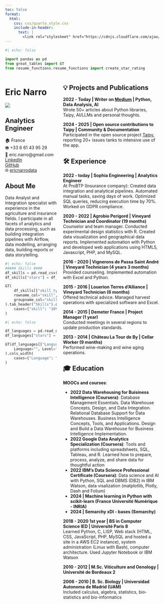 ```yaml
---
toc: false
format:
  html:
    css: css/quarto_style.css
    include-in-header:
      text: |
        <link rel="stylesheet" href="https://cdnjs.cloudflare.com/ajax/libs/font-awesome/6.4.0/css/all.min.css">
---
```

```python
#| echo: false

import pandas as pd
from great_tables import GT
from resume_functions.resume_functions import create_star_rating

```
<!-- :::{.column-body-outset} -->

::: {.columns}

::: {.column .side-column width="35%"}
# Eric Narro

![](./data/logo.png)

## Analytics Engineer

🏠 France  
☎️ +33 6 61 43 95 29  
📧 eric.narro@gmail.com  
<i class="fa-brands fa-linkedin-in"></i> [LinkedIn](https://www.linkedin.com/in/ericnarro/)  
<i class="fa-brands fa-github"></i> [GitHub](https://github.com/enarroied)  
🌐 [ericnarrodata](https://www.ericnarrodata.com/)  

## About Me
Data Analyst and Integration specialist with experience in the agriculture and insurance fields. I participate in all facets of analytics and data processing, such as building integration pipelines with Airflow, data modelling, arranging data, building reports or data storytelling. 

```python
#| echo: false
##### Skills ####
df_skills = pd.read_csv("./data/skills.csv")
df_skills["stars"] = df_skills["mark"].apply(create_star_rating)

GT(
    df_skills[["skill_type", "skill", "description", "stars"]],
    rowname_col="skill",
    groupname_col="skill_type",
).tab_header("Skills").cols_label(skill="", description="", stars="").cols_width(
    cases={"skill": "10%", "description": "50%", "stars": "20%"}
)
```

```python
#| echo: false

df_languages = pd.read_csv("./data/languages.csv")
df_languages["stars"] = df_languages["mark"].apply(create_star_rating)

GT(df_languages[["Language", "Level", "stars"]]).tab_header("Languages").cols_label(
    Language="", Level="", stars=""
).cols_width(
    cases={"Language": "20%", "Level": "20%", "stars": "10%"}
)
```
:::
::: {.column .main-section width="65%"}

## 💡 Projects and Publications

**2022 - Today | Writer on [Medium](https://medium.com/@ericnarro) | Python, Data Analysis, AI**  
Wrote 50+ articles about Python libraries, Taipy, AI/LLMs and personal thoughts.

**2024 - 2025 | Open source contributions to Taipy | Community & Documentation**  
Participated in the open source project [Taipy](https://github.com/Avaiga/taipy), reporting 20+ issues tanks to intensive use of the app.

## 🛠️ Experience

**2022 - today | Sophia Engineering | Analytics Engineer**  
At ProBTP (Insurance company): Created data integration and analytical pipelines. Automated manual tasks, saving days of work. Optimized SQL queries, reducing execution time by 70%. Worked on GDPR compliance. 

**2020 - 2022 | Agrobio Perigord | Vineyard Technician and Coordinator (19 months)**  
Counselor and team manager. Conducted experimental design statistics with R. Created data visualization and geographical data reports. Implemented automation with Python and developed web applications using HTML5, Javascript, PHP, and MySQL.

**2016 - 2020 | Vignerons de Passa Saint André | Vineyard Technician (4 years 3 months)**  
Provided counseling. Implemented automation with Excel and Python.

**2015 - 2016 | Louerion Terres d'Alliance | Vineyard Technician (6 months)**  
Offered technical advice. Managed harvest operations with specialized software and Excel.

**2014 - 2015 | Demeter France | Project Manager (1 year)**  
Conducted meetings in several regions to update production standards.

**2013 - 2014 | Château La Tour de By | Cellar Worker (9 months)**  
Performed wine-making and wine aging operations.

## 🎓 Education

**MOOCs and courses**: 

* **2022 Data Warehousing for Buisiness Intelligence (Coursera)**: Database Management Essentials. Data Warehouse Concepts, Design, and Data Integration. Relational Database Support for Data Warehouses. Business Intelligence Concepts, Tools, and Applications. Design and Build a Data Warehouse for Business Intelligence Implementation.
* **2022 Google Data Analytics Specialization (Coursera)**: Tools and platforms including spreadsheets, SQL, Tableau, and R. Learned how to prepare, process, analyze, and share data for thoughtful action
* **2022 IBM’s Data Science Professional Certificate (Coursera)**: Data science and AI with Python, SQL and DBMS (DB2) in IBM Watson, data visalization (matplotlib, Plotly, Dash and Folium)
* **2024 | Machine learning in Python with scikit-learn (France Université Numérique - INRIA)**
* **2024 | Semarchy xDI - bases (Semarchy)**

**2018 - 2020 1st year | BS in Computer Science IED | Université Paris 8**  
Learned Python, C, LISP, Web stack (HTML, CSS, JavaScript, PHP, MySQL
and hosted a site in a AWS EC2 instance), system administration (Linux
with Bash), computer architecture. Used Jupyter Notebook or IBM Watson

**2010 - 2012 | M.Sc. Viticulture and Oenology | Université de Bordeaux 2**

**2006 - 2010 | B. Sc. Biology | Universidad Autonoma de Madrid (UAM)**  
Included calculus, algebra, statistics, bio-statistics and bio-informatics

:::

:::








<!-- ::: -->